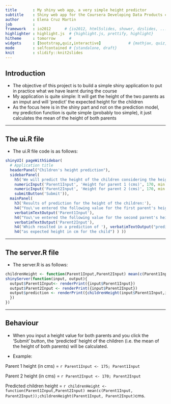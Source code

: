 ```yaml
---
title       : My shiny web app, a very simple height predictor
subtitle    : Shiny web app for the Coursera Developing Data Products course
author      : Elena Cruz Martin
job         : 
framework   : io2012      # {io2012, html5slides, shower, dzslides, ...}
highlighter : highlight.js  # {highlight.js, prettify, highlight}
hitheme     : tomorrow      # 
widgets     : [bootstrap,quiz,interactive]            # {mathjax, quiz, bootstrap}
mode        : selfcontained # {standalone, draft}
knit        : slidify::knit2slides
---
```



## Introduction
* The objective of this project is to build a simple shiny application to put in practice what we have learnt during the course
* My application is quite simple: It will get the height of the two parents as an imput and will 'predict' the expected height for the children
* As the focus here is in the shiny part and not on the prediction model, my prediction function is quite simple (probably too simple), it just calculates the mean of the height of both parents

---

## The ui.R file
* The ui.R file code is as follows: 

```r
shinyUI( pageWithSidebar(
  # Application title 
  headerPanel("Children's height prediction"),
  sidebarPanel(
    h5('We will predict the height of the children considering the height of the...'),
    numericInput('Parent1Input', 'Height for parent 1 (cms)', 170, min = 140, ...
    numericInput('Parent2Input', 'Height for parent 2 (cms)', 170, min = 140,...
    submitButton('Submit')),
  mainPanel(
    h3('Results of prediction for the height of the children:'),
    h4("You\'ve entered the following value for the first parent's height: "),
    verbatimTextOutput('Parent1Input'), 
    h4("You\'ve entered the following value for the second parent's height: "),
    verbatimTextOutput('Parent2Input'),
    h4('Which resulted in a prediction of '), verbatimTextOutput("prediction"), 
    h4("as expected height in cm for the child") ) ))
```

---

## The server.R file
* The server.R is as follows:

```r
childrenHeight <- function(Parent1Input,Parent2Input) mean(c(Parent1Input, Parent2Input))
shinyServer(function(input, output){
  output$Parent1Input<- renderPrint({input$Parent1Input})
  output$Parent2Input <- renderPrint({input$Parent2Input})
  output$prediction <- renderPrint({childrenHeight(input$Parent1Input,input$Parent2Input)
  })
})
```

---

## Behaviour


* When you input a height value for both parents and you click the 'Submit' button, the 'predicted' height of the children (i.e. the mean of the height of both parents) will be calculated.

* Example:

Parent 1 height (in cms) = `r Parent1Input <- 175; Parent1Input`

Parent 2 height (in cms) = `r Parent2Input <- 170; Parent2Input`

Predicted children height = `r childrenHeight <- function(Parent1Input,Parent2Input) mean(c(Parent1Input, Parent2Input));childrenHeight(Parent1Input, Parent2Input)`cms.






